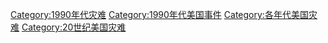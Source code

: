 [[Category:1990年代灾难|Category:1990年代灾难]]
[[Category:1990年代美国事件|Category:1990年代美国事件]]
[[Category:各年代美国灾难|Category:各年代美国灾难]]
[[Category:20世纪美国灾难|Category:20世纪美国灾难]]